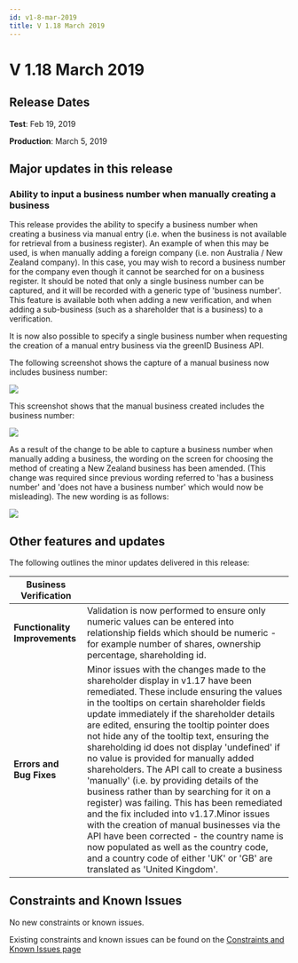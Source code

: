 ```yaml
---
id: v1-8-mar-2019
title: V 1.18 March 2019
---
```


# V 1.18 March 2019

## Release Dates

**Test**: Feb 19, 2019

**Production**: March 5, 2019

## Major updates in this release

### Ability to input a business number when manually creating a business

This release provides the ability to specify a business number when creating a business via manual entry (i.e. when the business is not available for retrieval from a business register). An example of when this may be used, is when manually adding a foreign company (i.e. non Australia / New Zealand company). In this case, you may wish to record a business number for the company even though it cannot be searched for on a business register. It should be noted that only a single business number can be captured, and it will be recorded with a generic type of 'business number'. This feature is available both when adding a new verification, and when adding a sub-business (such as a shareholder that is a business) to a verification.

It is now also possible to specify a single business number when requesting the creation of a manual entry business via the greenID Business API.

The following screenshot shows the capture of a manual business now includes business number:

![](/img/image1-18.webp)

This screenshot shows that the manual business created includes the business number:

![](/img/image2-18.webp)

As a result of the change to be able to capture a business number when manually adding a business, the wording on the screen for choosing the method of creating a New Zealand business has been amended. (This change was required since previous wording referred to 'has a business number' and 'does not have a business number' which would now be misleading). The new wording is as follows:

![](/img/image3-18.webp)

## Other features and updates

The following outlines the minor updates delivered in this release:

| **Business Verification**      |                                                                                                                                                                                                                                                                                                                                                                                                                                                                                                                                                                                                                                                                                                                                                                                                                                                                               |
| ------------------------------ | ----------------------------------------------------------------------------------------------------------------------------------------------------------------------------------------------------------------------------------------------------------------------------------------------------------------------------------------------------------------------------------------------------------------------------------------------------------------------------------------------------------------------------------------------------------------------------------------------------------------------------------------------------------------------------------------------------------------------------------------------------------------------------------------------------------------------------------------------------------------------------- |
| **Functionality Improvements** | Validation is now performed to ensure only numeric values can be entered into relationship fields which should be numeric - for example number of shares, ownership percentage, shareholding id.                                                                                                                                                                                                                                                                                                                                                                                                                                                                                                                                                                                                                                                                              |
| **Errors and Bug Fixes**       | Minor issues with the changes made to the shareholder display in v1.17 have been remediated. These include ensuring the values in the tooltips on certain shareholder fields update immediately if the shareholder details are edited, ensuring the tooltip pointer does not hide any of the tooltip text, ensuring the shareholding id does not display 'undefined' if no value is provided for manually added shareholders. The API call to create a business 'manually' (i.e. by providing details of the business rather than by searching for it on a register) was failing. This has been remediated and the fix included into v1.17.Minor issues with the creation of manual businesses via the API have been corrected - the country name is now populated as well as the country code, and a country code of either 'UK' or 'GB' are translated as 'United Kingdom'. |

## Constraints and Known Issues

No new constraints or known issues.

Existing constraints and known issues can be found on the [Constraints and Known Issues page](https://vixverify.atlassian.net/wiki/spaces/GREEN/pages/452460547/greenID+Business+Constraints+and+Known+Issues)

